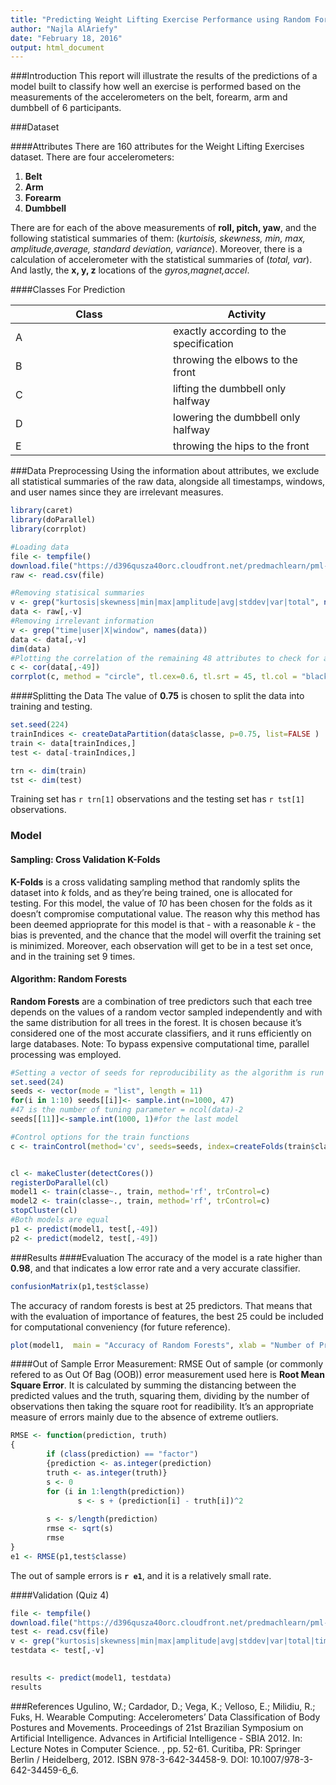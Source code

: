 ```yaml
---
title: "Predicting Weight Lifting Exercise Performance using Random Forests"
author: "Najla AlAriefy"
date: "February 18, 2016"
output: html_document
---
```


###Introduction
This report will illustrate the results of the predictions of a model built to classify how well an exercise is performed based on the measurements of the accelerometers on the belt, forearm, arm and dumbbell of 6 participants.   
 
###Dataset 

####Attributes
There are 160 attributes for the Weight Lifting Exercises dataset. There are four accelerometers:

1. **Belt**
2. **Arm**
3. **Forearm**
4. **Dumbbell**

There are for each of the above measurements of **roll, pitch, yaw**, and the following statistical summaries of them: (_kurtoisis, skewness, min, max, amplitude,average, standard deviation, variance_). Moreover, there is a calculation of accelerometer with the statistical summaries of (_total, var_). And lastly, the **x, y, z** locations of the _gyros,magnet,accel_. 



####Classes For Prediction
 
Class                                  | Activity
-------------------------------------- | --------------------------------------
 A                                     | exactly according to the specification
 B                                     | throwing the elbows to the front
 C                                     | lifting the dumbbell only halfway
 D                                     | lowering the dumbbell only halfway
 E                                     | throwing the hips to the front

 
###Data Preprocessing
Using the information about attributes, we exclude all statistical summaries of the raw data, alongside all timestamps, windows, and user names since they are irrelevant measures.

```r
library(caret)
library(doParallel)
library(corrplot)

#Loading data
file <- tempfile()
download.file("https://d396qusza40orc.cloudfront.net/predmachlearn/pml-training.csv", destfile=file, method="curl")
raw <- read.csv(file)
```
```r
#Removing statisical summaries
v <- grep("kurtosis|skewness|min|max|amplitude|avg|stddev|var|total", names(raw))
data <- raw[,-v]
#Removing irrelevant information
v <- grep("time|user|X|window", names(data))
data <- data[,-v]
dim(data)
#Plotting the correlation of the remaining 48 attributes to check for any apparent patterns / exploring the data
c <- cor(data[,-49])
corrplot(c, method = "circle", tl.cex=0.6, tl.srt = 45, tl.col = "black", type= "upper", order="alphabet")
```

####Splitting the Data
The value of **0.75** is chosen to split the data into training and testing.
```r
set.seed(224)
trainIndices <- createDataPartition(data$classe, p=0.75, list=FALSE )
train <- data[trainIndices,]
test <- data[-trainIndices,]
```

```r
trn <- dim(train)
tst <- dim(test)
```

Training set has `r trn[1]` observations and the testing set has `r tst[1]` observations.

### Model  
#### Sampling: Cross Validation K-Folds
**K-Folds** is a cross validating sampling method that randomly splits the dataset into *k* folds, and as they're being trained, one is allocated for testing. For this model, the value of *10* has been chosen for the folds as it doesn't compromise computational value.
The reason why this method has been deemed apprioprate for this model is that - with a reasonable *k* - the bias is prevented, and the chance that the model will overfit the training set is minimized. Moreover, each observation will get to be in a test set once, and in the training set 9 times. 

#### Algorithm: Random Forests
**Random Forests** are a combination of tree predictors such that each tree depends on the values of a random vector sampled independently and with the same distribution for all trees in the forest. It is chosen because it's considered one of the most accurate classifiers, and it runs efficiently on large databases.
Note: To bypass expensive computational time, parallel processing was employed.

```r
#Setting a vector of seeds for reproducibility as the algorithm is run in parallel
set.seed(24)
seeds <- vector(mode = "list", length = 11) 
for(i in 1:10) seeds[[i]]<- sample.int(n=1000, 47) 
#47 is the number of tuning parameter = ncol(data)-2
seeds[[11]]<-sample.int(1000, 1)#for the last model

#Control options for the train functions
c <- trainControl(method='cv', seeds=seeds, index=createFolds(train$classe))


cl <- makeCluster(detectCores())
registerDoParallel(cl)
model1 <- train(classe~., train, method='rf', trControl=c)
model2 <- train(classe~., train, method='rf', trControl=c)
stopCluster(cl) 
#Both models are equal
p1 <- predict(model1, test[,-49])
p2 <- predict(model2, test[,-49])
```

###Results 
####Evaluation
The accuracy of the model is a rate higher than **0.98**, and that indicates a low error rate and a very accurate classifier.
```r
confusionMatrix(p1,test$classe)
```
The accuracy of random forests is best at 25 predictors. That means that with the evaluation of importance of features, the best 25 could be included for computational conveniency (for future reference).  
```r
plot(model1,  main = "Accuracy of Random Forests", xlab = "Number of Predictors",ylab = "Accuracy", lwd = 4,col="Navy")
```

####Out of Sample Error Measurement: RMSE
Out of sample (or commonly refered to as Out Of Bag (OOB)) error measurement used here is **Root Mean Square Error**. It is calculated by summing the distancing between the predicted values and the truth, squaring them, dividing by the number of observations then taking the square root for readibility.
It's an appropriate measure of errors mainly due to the absence of extreme outliers. 
```r
RMSE <- function(prediction, truth)
{
        if (class(prediction) == "factor")
        {prediction <- as.integer(prediction)
        truth <- as.integer(truth)}
        s <- 0
        for (i in 1:length(prediction))
               s <- s + (prediction[i] - truth[i])^2
        
        s <- s/length(prediction)
        rmse <- sqrt(s)
        rmse 
}
e1 <- RMSE(p1,test$classe) 
```
The out of sample errors is **`r e1`**, and it is a relatively small rate.

####Validation (Quiz 4)
```r
file <- tempfile()
download.file("https://d396qusza40orc.cloudfront.net/predmachlearn/pml-testing.csv", destfile=file, method="curl")
test <- read.csv(file)
v <- grep("kurtosis|skewness|min|max|amplitude|avg|stddev|var|total|time|user|X|window", names(test))
testdata <- test[,-v] 

 
results <- predict(model1, testdata)
results
```

###References
Ugulino, W.; Cardador, D.; Vega, K.; Velloso, E.; Milidiu, R.; Fuks, H. Wearable Computing: Accelerometers' Data Classification of Body Postures and Movements. Proceedings of 21st Brazilian Symposium on Artificial Intelligence. Advances in Artificial Intelligence - SBIA 2012. In: Lecture Notes in Computer Science. , pp. 52-61. Curitiba, PR: Springer Berlin / Heidelberg, 2012. ISBN 978-3-642-34458-9. DOI: 10.1007/978-3-642-34459-6_6. 
